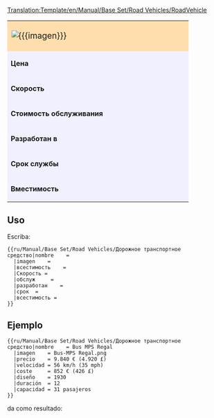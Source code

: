 <noinclude>[[Translation:Template/en/Manual/Base Set/Road Vehicles/RoadVehicle]]</noinclude><noinclude></noinclude>
{| border="2" cellpadding="2" cellspacing="0" style="border: 1px #aaaaaa solid; border-collapse: collapse;"
|-
| colspan="2" style="width: 400px; background: #ffdead; font-size: 120%;" | [[File:{{{imagen}}}]] '''{{{nombre}}}''' 
|-
| style="background: #f0f0ff;" | '''Цена''' 
| style="background: #ffffff; width: 250px;" |{{{цена}}} 
|-
| style="background: #f0f0ff;" | '''Скорость''' 
| style="background: #ffffff;" | {{{скорость}}}
|-
| style="background: #f0f0ff;" | '''Стоимость обслуживания''' 
| style="background: #ffffff;" | {{{обслуж}}}
|-
| style="background: #f0f0ff;" | '''Разработан в''' 
| style="background: #ffffff;" | {{{разработан}}}
|-
| style="background: #f0f0ff;" | '''Срок службы''' 
| style="background: #ffffff;" | {{{срок}}} лет
|-
| style="background: #f0f0ff;" | '''Вместимость''' 
| style="background: #ffffff;" | {{{всестимость}}}
|}<noinclude>


==Uso==
Escriba:
<pre>
{{ru/Manual/Base Set/Road Vehicles/Дорожное транспортное средство|nombre    =
  |imagen    =
  |всестимость    =
  |Скорость =
  |обслуж     =
  |разработан    =
  |срок  =
  |всестимость =
}}
</pre>
==Ejemplo==
<pre>
{{ru/Manual/Base Set/Road Vehicles/Дорожное транспортное средство|nombre    = Bus MPS Regal
  |imagen    = Bus-MPS Regal.png
  |precio    = 9.840 € (4.920 £)
  |velocidad = 56 km/h (35 mph)
  |coste     = 852 € (426 £)
  |diseño    = 1930
  |duración  = 12
  |capacidad = 31 pasajeros
}}
</pre>
da como resultado:
{{ru/Manual/Base Set/Road Vehicles/Дорожное транспортное средство|nombre    = Bus MPS Regal
  |imagen    = Bus-MPS Regal.png
  |precio    = 9.840 € (4.920 £)
  |velocidad = 56 km/h (35 mph)
  |coste     = 852 € (426 £)
  |diseño    = 1930
  |duración  = 12
  |capacidad = 31 pasajeros
}}
</noinclude>